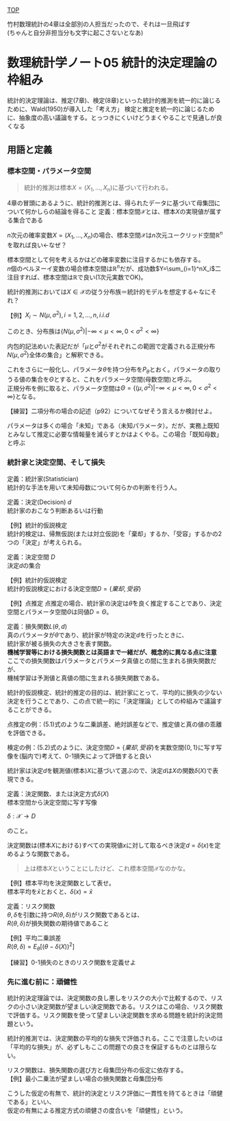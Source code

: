 [TOP](https://8-u8.github.io/MathematicalStatistics/)

竹村数理統計の4章は全部別の人担当だったので、それは一旦飛ばす  
(ちゃんと自分非担当分も文字に起こさないとなあ)


# 数理統計学ノート05 統計的決定理論の枠組み

統計的決定理論は、推定(7章)、検定(8章)といった統計的推測を統一的に論じるために、Wald(1950)が導入した「考え方」
検定と推定を統一的に論じるために、抽象度の高い議論をする。とっつきにくいけどうまくやることで見通しが良くなる

## 用語と定義

### 標本空間・パラメータ空間
> 統計的推測は標本$X=(X_1, ..., X_n)$に基づいて行われる。

4章の冒頭にあるように、統計的推測とは、得られたデータに基づいて母集団について何かしらの結論を得ること
定義：標本空間$\mathscr{X}$とは、標本$X$の実現値が属する集合である

$n$次元の確率変数$X=(X_1, ..., X_n)$の場合、標本空間$\mathscr{X}$は$n$次元ユークリッド空間$\mathbb{R}^n$を取れば良い←なぜ？

標本空間として何を考えるかはどの確率変数に注目するかにも依存する。  
$n$個のベルヌーイ変数の場合標本空間は$\mathbb{R}^n$だが、成功数$Y=\sum_{i=1}^nX_i$二注目すれば、標本空間は$\mathbb{R}$で良い(1次元実数でOK)。

統計的推測においては$X \in \mathscr{X}$の従う分布族＝統計的モデルを想定する←なにそれ？

【例】$X_i \sim N(\mu, \sigma^2), i = 1,2,...,n,  i.i.d$

このとき、分布族は$\{N(\mu, \sigma^2) | -\infty < \mu < \infty, 0 < \sigma^2 < \infty\}$

内包的記法めいた表記だが「$\mu$と$\sigma^2$がそれぞれこの範囲で定義される正規分布$N(\mu, \sigma^2)$全体の集合」と解釈できる。

これをさらに一般化し、パラメータ$\theta$を持つ分布を$P_\theta$とおく。パラメータの取りうる値の集合を$\Theta$とすると、これをパラメータ空間(母数空間)と呼ぶ。  
正規分布を例に取ると、パラメータ空間は$\Theta = \{(\mu, \sigma^2) | -\infty < \mu < \infty, 0 < \sigma^2 < \infty\}$となる。

【練習】二項分布の場合の記述（p92）についてなぜそう言えるか検討せよ。

パラメータは多くの場合「未知」である（未知パラメータ）。だが、実務上既知とみなして推定に必要な情報量を減らすとかはよくやる。この場合「既知母数」と呼ぶ

### 統計家と決定空間、そして損失    

定義：統計家(Statistician)  
統計的な手法を用いて未知母数について何らかの判断を行う人。

定義：決定(Decision) $d$  
統計家のおこなう判断あるいは行動

【例】統計的仮説検定  
統計的検定は、帰無仮説(または対立仮説)を「棄却」するか、「受容」するかの2つの「決定」が考えられる。

定義：決定空間 $D$  
決定$d$の集合

【例】統計的仮説検定  
統計的仮説検定における決定空間$D = \{棄却, 受容\}$

【例】点推定
点推定の場合、統計家の決定は$\hat{\theta}$を良く推定することであり、決定空間とパラメータ空間$\Theta$は同値$D=\Theta$。

定義：損失関数$L(\theta, d)$  
真のパラメータが$\theta$であり、統計家が特定の決定$d$を行ったときに、  
統計家が被る損失の大きさを表す関数。  
**機械学習等における損失関数とは英語まで一緒だが、概念的に異なる点に注意**  
ここでの損失関数はパラメータとパラメータ真値との間に生まれる損失関数だが、  
機械学習は予測値と真値の間に生まれる損失関数である。

統計的仮説検定、統計的推定の目的は、統計家にとって、平均的に損失の少ない決定を行うことであり、この点で統一的に「決定理論」としての枠組みで議論することができる。

点推定の例：(5.1)式のような二乗誤差、絶対誤差などで、推定値と真の値の乖離を評価できる。

検定の例：(5.2)式のように、決定空間$D=\{棄却, 受容\}$を実数空間$\{0, 1\}$に写す写像を(脳内で)考えて、0-1損失によって評価すると良い

統計家は決定$d$を観測値(標本)$X$に基づいて選ぶので、決定$d$は$X$の関数$\delta(X)$で表現できる。

定義：決定関数、または決定方式$\delta(X)$  
標本空間から決定空間に写す写像  

$\delta: \mathscr{X} \rightarrow D$  

のこと。

決定関数は(標本$X$における)すべての実現値$x$に対して取るべき決定$d = \delta(x)$を定めるような関数である。

> 上は標本$X$ということにしたけど、これ標本空間$\mathscr{X}$なのかな。

【例】標本平均を決定関数として表せ。  
標本平均を$\bar{x}$とおくと、$\delta(x) = \bar{x}$

定義：リスク関数  
$\theta, \delta$を引数に持つ$R(\theta, \delta)$がリスク関数であるとは、  
$R(\theta, \delta)$が損失関数の期待値であること

【例】平均二乗誤差  
$R(\theta, \delta) = E_{\theta}[(\theta - \delta(X))^2]$

【練習】0-1損失のときのリスク関数を定義せよ

### 先に進む前に：頑健性
統計的決定理論では、決定関数の良し悪しをリスクの大小で比較するので、リスクの小さい決定関数が望ましい決定関数である。リスクはこの場合、リスク関数で評価する。リスク関数を使って望ましい決定関数を求める問題を統計的決定問題という。

統計的推測では、決定関数の平均的な損失で評価される。ここで注意したいのは「平均的な損失」が、必ずしもここの問題での良さを保証するものとは限らない。

リスク関数は、損失関数の選び方と母集団分布の仮定に依存する。  
【例】最小二乗法が望ましい場合の損失関数と母集団分布

こうした仮定の有無で、統計的決定とリスク評価に一貫性を持てるときは「頑健である」といい、  
仮定の有無による推定方式の頑健さの度合いを「頑健性」という。
